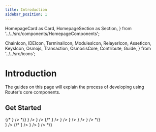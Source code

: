 ```yaml
---
title: Introduction
sidebar_position: 1
---
```

  HomepageCard as Card,
  HomepageSection as Section,
} from '../../src/components/HomepageComponents';

  ChainIcon,
  IDEIcon,
  TerminalIcon,
  ModulesIcon,
  RelayerIcon,
  AssetIcon,
  KeysIcon,
  Osmojs,
  Transaction,
  OsmosisCore,
  Contribute,
  Guide,
} from '../../src/icons';

# Introduction

The guides on this page will explain the process of developing using Router's core components.


 ## Get Started
   <Section title="Developers" id="web-sdks" hasSubSections >

   <Section>
  {/* <Card
    title="Build and Test Osmosis Source Code"
    description="Getting started with building and testing Osmosis codebase"
    to="/router-core/build"
    icon={<OsmosisCore />}
  /> */}
  <Card
    title="Installing Prerequisites"
    description="Setting up the machine for developing on the Router Chain"
    to="/router-core/installing-prerequisites"
    icon={<IDEIcon />}
  />
 <Card
    title="Router CLI"
    description="Install routerd to join the network or simple query it."
    to="/router-core/routerd"
    icon={<TerminalIcon />}
  />
  {/* <Card
    title="Modules"
    description="Osmosis modules and their respective CLI commands"
    to="/router-core/modules"
    icon={<ModulesIcon />}
  />
  <Card
    title="Relaying"
    description=" Relay IBC packets between Osmosis and other chains"
    to="/router-core/relaying"
    icon={<RelayerIcon />}
  />
  <Card
    title="Assets"
    description="     Currently supported assets on Osmosis with their corresponding channels and IBC denoms."
    to="/router-core/asset-info"
    icon={<AssetIcon />}
  />
  <Card
    title="Key Management"
    description="Managing keys via CLI and advanced operations such as multisig wallets"
    to="/router-core/category/keys-management"
    icon={<KeysIcon />}
  />
  <Card
    title="Contributing"
    description=" Guidelines to contributing to Osmosis core development."
    to="/router-core/contributing"
    icon={<Contribute />}
  /> */}
  </Section>

  </Section>

   <Section title="Guides" id="web-sdks" hasSubSections >

   <Section>
       <Card
    title="Your First Contract"
    description="Learn how to compile and deploy your first CosmWasm contract on the Router chain"
    to="/router-core/guides/your-first-contract"
    icon={<Guide />}
  />
    {/* <Card
    title="Transaction Structure"
    description=" Understanding the structure of a transaction on the Osmosis blockchain"
    to="/router-core/guides/structure"
    icon={<Guide />}
  />
   <Card
    title="Performance & Profiling"
    description="Learn how to measure performance and profile your node"
  to="/router-core/guides/performance"
    icon={<Guide />}
  />
  <Card
    title="Creating IBC Pools"
    description="This document lays out the prerequisites and the  process that's needed to ensure that your token meets the interchain UX standards set by Osmosis."
  to="/router-core/guides/create-ibc-pool"
    icon={<Guide />}
  /> */}
  </Section>

  </Section>
